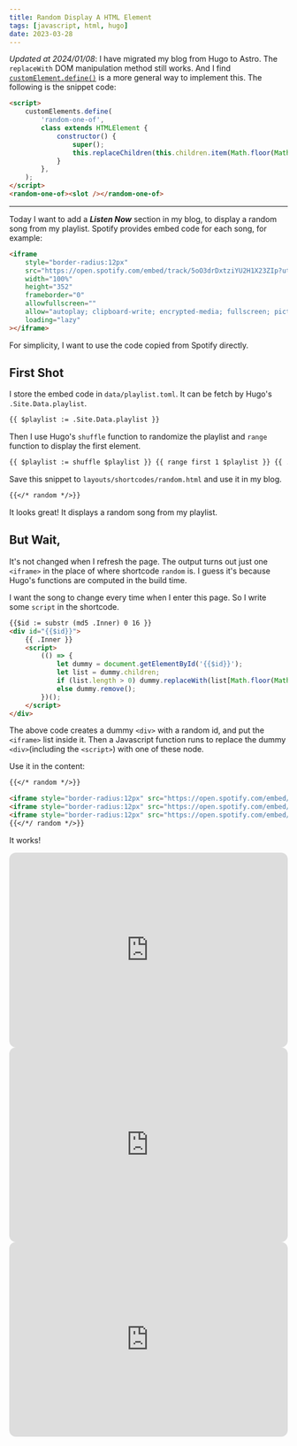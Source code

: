 ```yaml
---
title: Random Display A HTML Element
tags: [javascript, html, hugo]
date: 2023-03-28
---
```


_Updated at 2024/01/08_: I have migrated my blog from Hugo to Astro. The `replaceWith` DOM manipulation method still works. And I find [`customElement.define()`](https://developer.mozilla.org/en-US/docs/Web/API/CustomElementRegistry/define) is a more general way to implement this. The following is the snippet code:

```html
<script>
	customElements.define(
		'random-one-of',
		class extends HTMLElement {
			constructor() {
				super();
				this.replaceChildren(this.children.item(Math.floor(Math.random() * this.children.length))!);
			}
		},
	);
</script>
<random-one-of><slot /></random-one-of>
```

<hr />

Today I want to add a **_Listen Now_** section in my blog, to display a random song from my playlist. Spotify provides embed code for each song, for example:

```html
<iframe
	style="border-radius:12px"
	src="https://open.spotify.com/embed/track/5oO3drDxtziYU2H1X23ZIp?utm_source=generator"
	width="100%"
	height="352"
	frameborder="0"
	allowfullscreen=""
	allow="autoplay; clipboard-write; encrypted-media; fullscreen; picture-in-picture"
	loading="lazy"
></iframe>
```

For simplicity, I want to use the code copied from Spotify directly.

## First Shot

I store the embed code in `data/playlist.toml`. It can be fetch by Hugo's `.Site.Data.playlist`.

```html
{{ $playlist := .Site.Data.playlist }}
```

Then I use Hugo's `shuffle` function to randomize the playlist and `range` function to display the first element.

```html
{{ $playlist := shuffle $playlist }} {{ range first 1 $playlist }} {{ . }} {{ end }}
```

Save this snippet to `layouts/shortcodes/random.html` and use it in my blog.

```md
{{</* random */>}}
```

It looks great! It displays a random song from my playlist.

## But Wait,

It's not changed when I refresh the page. The output turns out just one `<iframe>` in the place of where shortcode `random` is. I guess it's because Hugo's functions are computed in the build time.

I want the song to change every time when I enter this page. So I write some `script` in the shortcode.

```html
{{$id := substr (md5 .Inner) 0 16 }}
<div id="{{$id}}">
	{{ .Inner }}
	<script>
		(() => {
			let dummy = document.getElementById('{{$id}}');
			let list = dummy.children;
			if (list.length > 0) dummy.replaceWith(list[Math.floor(Math.random() * (list.length - 1))]);
			else dummy.remove();
		})();
	</script>
</div>
```

The above code creates a dummy `<div>` with a random id, and put the `<iframe>` list inside it. Then a Javascript function runs to replace the dummy `<div>`(including the `<script>`) with one of these node.

Use it in the content:

```md
{{</* random */>}}

<iframe style="border-radius:12px" src="https://open.spotify.com/embed/track/5oO3drDxtziYU2H1X23ZIp?utm_source=generator" width="100%" height="352" frameBorder="0" allowfullscreen="" allow="autoplay; clipboard-write; encrypted-media; fullscreen; picture-in-picture" loading="lazy"></iframe>
<iframe style="border-radius:12px" src="https://open.spotify.com/embed/track/3wFLWP0FcIqHK1wb1CPthQ?utm_source=generator" width="100%" height="352" frameBorder="0" allowfullscreen="" allow="autoplay; clipboard-write; encrypted-media; fullscreen; picture-in-picture" loading="lazy"></iframe>
<iframe style="border-radius:12px" src="https://open.spotify.com/embed/track/0MMyJUC3WNnFS1lit5pTjk?utm_source=generator" width="100%" height="352" frameBorder="0" allowfullscreen="" allow="autoplay; clipboard-write; encrypted-media; fullscreen; picture-in-picture" loading="lazy"></iframe>
{{</*/ random */>}}
```

It works!

<RandomOneOf>
	<iframe
		style='border-radius:12px'
		src='https://open.spotify.com/embed/track/5oO3drDxtziYU2H1X23ZIp?utm_source=generator'
		width='100%'
		height='352'
		frameBorder='0'
		allowfullscreen=''
		allow='autoplay; clipboard-write; encrypted-media; fullscreen; picture-in-picture'
		loading='lazy'
	></iframe>
	<iframe
		style='border-radius:12px'
		src='https://open.spotify.com/embed/track/3wFLWP0FcIqHK1wb1CPthQ?utm_source=generator'
		width='100%'
		height='352'
		frameBorder='0'
		allowfullscreen=''
		allow='autoplay; clipboard-write; encrypted-media; fullscreen; picture-in-picture'
		loading='lazy'
	></iframe>
	<iframe
		style='border-radius:12px'
		src='https://open.spotify.com/embed/track/0MMyJUC3WNnFS1lit5pTjk?utm_source=generator'
		width='100%'
		height='352'
		frameBorder='0'
		allowfullscreen=''
		allow='autoplay; clipboard-write; encrypted-media; fullscreen; picture-in-picture'
		loading='lazy'
	></iframe>
</RandomOneOf>
